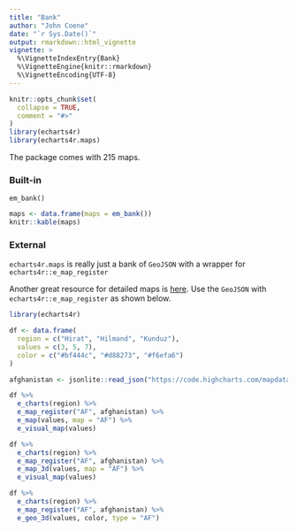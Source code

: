 ```yaml
---
title: "Bank"
author: "John Coene"
date: "`r Sys.Date()`"
output: rmarkdown::html_vignette
vignette: >
  %\VignetteIndexEntry{Bank}
  %\VignetteEngine{knitr::rmarkdown}
  %\VignetteEncoding{UTF-8}
---
```


```r
knitr::opts_chunk$set(
  collapse = TRUE,
  comment = "#>"
)
library(echarts4r)
library(echarts4r.maps)
```

The package comes with 215 maps. 

<div class = "row">
<div class = "col-md-6" >

### Built-in

```
em_bank()
```

```r
maps <- data.frame(maps = em_bank())
knitr::kable(maps)
```
</div>

<div class = "col-md-6" >

### External

`echarts4r.maps` is really just a bank of `GeoJSON` with a wrapper for `echarts4r::e_map_register`

Another great resource for detailed maps is [here](https://code.highcharts.com/mapdata/). Use the `GeoJSON` with `echarts4r::e_map_register` as shown below.

```r
library(echarts4r)

df <- data.frame(
  region = c("Hirat", "Hilmand", "Kunduz"),
  values = c(3, 5, 7), 
  color = c("#bf444c", "#d88273", "#f6efa6") 
)

afghanistan <- jsonlite::read_json("https://code.highcharts.com/mapdata/countries/af/af-all.geo.json")

df %>% 
  e_charts(region) %>% 
  e_map_register("AF", afghanistan) %>% 
  e_map(values, map = "AF") %>% 
  e_visual_map(values)

df %>% 
  e_charts(region) %>% 
  e_map_register("AF", afghanistan) %>% 
  e_map_3d(values, map = "AF") %>% 
  e_visual_map(values)

df %>% 
  e_charts(region) %>% 
  e_map_register("AF", afghanistan) %>% 
  e_geo_3d(values, color, type = "AF") 
```

</div>

</div>